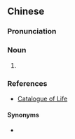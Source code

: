 ==Chinese==
{{zh-forms|type=112|s=平吻褶𬶐}}
{{wikipedia|lang=zh}}

===Pronunciation===
{{zh-pron
|m=píngwěn zhězhào
|cat=n
}}

===Noun===
{{zh-noun}}

# {{taxlink|Pseudecheneis paviei|species|noshow=1}} {{gloss|a species of catfish of the family [[Sisoridae]]}}

===References===
* [http://www.catalogueoflife.org/col/details/species/id/4b5871bd28d8b8319d89b1120731be0d Catalogue of Life]

====Synonyms====
* {{zh-l|中間褶鮡}}

{{zh-cat|Fish}}